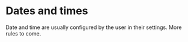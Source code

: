 # Dates and times

Date and time are usually configured by the user in their settings. More rules to come.
